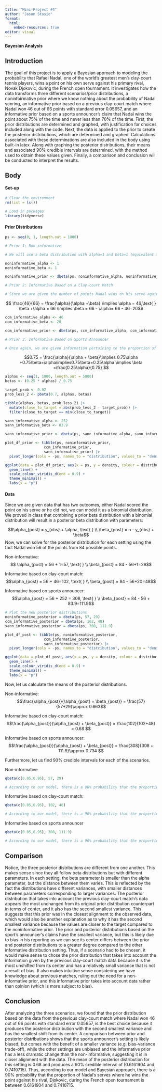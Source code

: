 ```yaml
---
title: "Mini-Project #4"
author: "Jason Stasio"
format: 
  html:
    embed-resources: true
editor: visual
---
```


**Bayesian Analysis**

## Introduction

The goal of this project is to apply a Bayesian approach to modeling the probability that Rafael Nadal, one of the world's greatest men's clay-court tennis players, wins a point on his own serve against his primary rival, Novak Djokovic, during the French open tournament. It investigates how the data transforms three different scenarios/prior distributions, a noninfoirmative prior where we know nothing about the probability of Nadal scoring, an informative prior based on a previous clay-court match where Nadal won 46 out of 66 points with standard error 0.05657, and an informative prior based on a sports announcer's claim that Nadal wins the point about 75% of the time and never less than 70% of the time. First, the prior distributions are determined and graphed, with justification for choices included along with the code. Next, the data is applied to the prior to create the posterior distributions, which are determined and graphed. Calculations associated with these determinations are also included in the body using built-in latex. Along with graphing the posterior distributions, their means and associated 90% credible intervals are determined, with the method used to obtain these values given. Finally, a comparison and conclusion will be conducted to interpret the results.

## Body

#### Set-up

```r
# Clear the environment
rm(list = ls())

# Load in packages
library(tidyverse)
```

#### Prior Distributions

```r
ps <- seq(0, 1, length.out = 1000)

# Prior 1: Non-informative

# We will use a beta distribution with alpha=1 and beta=1 (equivalent to uniform(0,1)) to represent our non-informative prior since it is flat and thus any value between 0 and 1 holds equal density.

noninformative_alpha <- 1
noninformative_beta <- 1

noninformative_prior <- dbeta(ps, noninformative_alpha, noninformative_beta)

# Prior 2: Informative Based on a Clay-court Match

# Since we are given the number of points Nadal wins on his serve against Djokovic out of the total number of points for his serves, we have a proportion represented as a fraction that can take on values between 0 and 1. Thus, a beta distribution is a good choice for the prior. The general mean of the beta distribution can be set to the information given, a fraction, to solve for alpha and beta parameters. Let us note that we could also set it equal to the proportion represented as a decimal, solve for the general beta value depending on alpha, sequence alpha, then look for the values that give a standard error close to the one given. However, this would be unnecessary and computationally inefficient since we are given an exact value for the mean, which allows us to directly solve for specific alpha and beta parameters representative of the scenario.
```

$$ \frac{46}{66} = \frac{\alpha}{\alpha +\beta} \implies \alpha = 46,\text{ } \beta +\alpha = 66 \implies \beta = 66 - \alpha= 66 - 46=20$$

```r
ccm_informative_alpha <- 46
ccm_informative_beta <- 20

ccm_informative_prior <- dbeta(ps, ccm_informative_alpha, ccm_informative_beta)

# Prior 3: Informative Based on Sports Announcer

# Once again, we are given information pertaining to the proportion of points Nadal wins on his serves against Djokovic, so a beta distribution is a good choice for the prior. The sports announcer claims Nadal wins 75% of the points on his serve against Djokovic, which corresponds to the proportion 0.75. He also says he is "almost" sure Nadal wins no less than 70% of his serves, so we can adopt the strategy of solving for the beta parameter depending on alpha, sequencing through alpha values, calculating the distance to having a probability of 0.02 (a small value) of being less than 0.7 based on the parameters and filtering to find the smallest one. The parameters associated with the smallest distance to our target probability will be used. 
```

$$0.75 = \frac{\alpha}{\alpha + \beta}\implies 0.75\alpha +0.75\beta=\alpha\implies0.75\beta=0.25\alpha \implies \beta =\frac{0.25\alpha}{0.75} $$

```r
alphas <- seq(1, 1000, length.out = 5000)
betas <- (0.25 * alphas) / 0.75

target_prob <- 0.02
prob_less_2 <- pbeta(0.7, alphas, betas)

tibble(alphas, betas, prob_less_2) |>
  mutate(close_to_target = abs(prob_less_2 - target_prob)) |>
  filter(close_to_target == min(close_to_target))

sann_informative_alpha <- 252
sann_informative_beta <- 83.9

sann_informative_prior <- dbeta(ps, sann_informative_alpha, sann_informative_beta)

plot_df_prior <- tibble(ps, noninformative_prior,
                  ccm_informative_prior,
                  sann_informative_prior) |>
  pivot_longer(cols = -ps, names_to = "distribution", values_to = "density")

ggplot(data = plot_df_prior, aes(x = ps, y = density, colour = distribution)) +
  geom_line() +
  scale_colour_viridis_d(end = 0.9) +
  theme_minimal() +
  labs(x = "p")
```

#### Data

Since we are given data that has two outcomes, either Nadal scored the point on his serve or he did not, we can model it as a binomial distribution. We proved in class that combining a prior beta distribution with a binomial distribution will result in a posterior beta distribution with parameters:

$$\alpha_{post} = y_{obs} + \alpha, \text{ } \\ \beta_{post} = n - y_{obs} + \beta$$ Now, we can solve for the posterior distribution for each setting using the fact Nadal won 56 of the points from 84 possible points.

Non-informative: $$ \alpha_{post} = 56 + 1=57, \text{ } \\ \beta_{post} = 84 - 56+1=29$$

Informative based on clay-court match: $$\alpha_{post} = 56 + 46=102, \text{ } \\ \beta_{post} = 84 - 56+20=48$$

Informative based on sports announcer: $$\alpha_{post} = 56 + 252 = 308, \text{ } \\ \beta_{post} = 84 - 56 + 83.9=111.9$$

```r
# Plot the new posterior distributions
noninformative_posterior = dbeta(ps, 57, 29)
ccm_informative_posterior = dbeta(ps, 102, 48)
sann_informative_posterior = dbeta(ps, 308, 111.9)

plot_df_post <- tibble(ps, noninformative_posterior,
                  ccm_informative_posterior,
                  sann_informative_posterior) |>
  pivot_longer(cols = -ps, names_to = "distribution", values_to = "density")

ggplot(data = plot_df_post, aes(x = ps, y = density, colour = distribution)) +
  geom_line() +
  scale_colour_viridis_d(end = 0.9) +
  theme_minimal() +
  labs(x = "p")
```

Now, let us calculate the means of the posterior distributions.

Non-informative: $$\frac{\alpha_{post}}{\alpha_{post} + \beta_{post}} = \frac{57}{57+29}\approx 0.663$$

Informative based on clay-court match: $$\frac{\alpha_{post}}{\alpha_{post} + \beta_{post}} = \frac{102}{102+48} = 0.68 $$

Informative based on sports announcer: $$\frac{\alpha_{post}}{\alpha_{post} + \beta_{post}} = \frac{308}{308 + 111.9}\approx 0.734 $$

Furthermore, let us find 90% credible intervals for each of the scenarios.

Non-informative

```r
qbeta(c(0.05,0.95), 57, 29)

# According to our model, there is a 90% probability that the proportion of Nadal's serves where he wins the point is between 0.5772453 and 0.7440061
```

Informative based on clay-court match:

```r
qbeta(c(0.05,0.95), 102, 48)

# According to our model, there is a 90% probability that the proportion of Nadal's serves where he wins the point is between 0.6161904 and 0.7410715
```

Informative based on sports announcer

```r
qbeta(c(0.05,0.95), 308, 111.9)

# According to our model, there is a 90% probability that the proportion of Nadal's serves where he wins the point is between 0.6974328 and 0.7683171
```

## Comparison

Notice, the three posterior distributions are different from one another. This makes sense since they all follow beta distributions but with different parameters. In each setting, the beta parameter is smaller than the alpha parameter, but the distance between them varies. This is reflected by the fact the distributions have different variances, with smaller distances between parameters corresponding to larger variances. The posterior distribution that takes into account the previous clay-court match's data appears the most unchanged from its original prior distribution counterpart in terms of center, and it also has the second smallest variance. This suggests that this prior was in the closest alignment to the observed data, which would also be another explanation as to why it has the second smallest variance because the values are closer to the target compared to the noninformative prior. The prior and posterior distributions based on the sport's announcer's claims have the smallest variance, but this is likely due to bias in his reporting as we can see its center differs between the prior and posterior distributions to a greater degree compared to the other informative distribution setting. Thus, if a scenario had to be chosen, it would make sense to chose the prior distribution that takes into account the information given by the previous clay-court match data because it is the most unshifted from its center and has a relatively small variance that is not a result of bias. It also makes intuitive sense considering we have knowledge about previous matches, ruling out the need for a non-informative prior, and this informative prior takes into account data rather than opinion (which is more subject to bias).

## Conclusion

After analyzing the three scenarios, we found that the prior distribution based on the data from the previous clay-court match where Nadal won 46 out of 66 points with standard error 0.05657, is the best choice because it produces the posterior distribution with the second smallest variance and has the smallest shift from its center. A comparison between prior and posterior distributions shows that the sports announcer's setting is likely biased, but comes with the benefit of a smaller variance (e.g. bias-variance trade-off), while the other settings are unbiased and the informative prior has a less dramatic change than the non-informative, suggesting it is in closer alignment with the data. The mean of the posterior distribution for this setting is 0.68 and produces a 90% credible interval of (0.6161904 and 0.7410715). Thus, according to our model and Bayesian approach, there is a 90% probability that the proportion of Nadal's serves where he wins the point against his rival, Djokovic, during the French open tournament is between 0.6161904 and 0.7410715.

